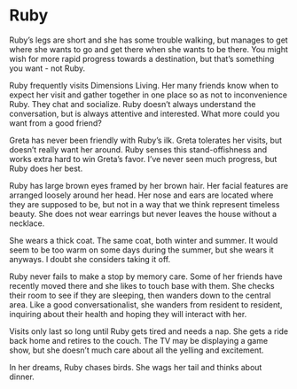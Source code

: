 # Ruby {.unnumbered}

Ruby's legs are short and she has some trouble walking, but manages to get where she wants to go and get there when she wants to be there. You might wish for more rapid progress towards a destination, but that's something you want - not Ruby.

Ruby frequently visits Dimensions Living. Her many friends know when to expect her visit and gather together in one place so as not to inconvenience Ruby. They chat and socialize. Ruby doesn't always understand the conversation, but is always attentive and interested. What more could you want from a good friend?

Greta has never been friendly with Ruby's ilk. Greta tolerates her visits, but doesn't really want her around. Ruby senses this stand-offishness and works extra hard to win Greta's favor. I've never seen much progress, but Ruby does her best.

Ruby has large brown eyes framed by her brown hair. Her facial features are arranged loosely around her head. Her nose and ears are located where they are supposed to be, but not in a way that we think represent timeless beauty. She does not wear earrings but never leaves the house without a necklace.

She wears a thick coat. The same coat, both winter and summer. It would seem to be too warm on some days during the summer, but she wears it anyways. I doubt she considers taking it off.

Ruby never fails to make a stop by memory care. Some of her friends have recently moved there and she likes to touch base with them. She checks their room to see if they are sleeping, then wanders down to the central area. Like a good conversationalist, she wanders from resident to resident, inquiring about their health and hoping they will interact with her.

Visits only last so long until Ruby gets tired and needs a nap. She gets a ride back home and retires to the couch. The TV may be displaying a game show, but she doesn't much care about all the yelling and excitement.

In her dreams, Ruby chases birds. She wags her tail and thinks about dinner.
